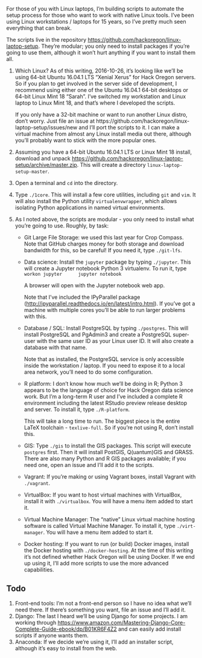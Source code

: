 For those of you with Linux laptops, I'm building scripts to automate the setup process for those who want to work with native Linux tools. I've been using Linux workstations / laptops for 15 years, so I've pretty much seen everything that can break.

The scripts live in the repository <https://github.com/hackoregon/linux-laptop-setup>. They're modular; you only need to install packages if you're going to use them, although it won't hurt anything if you want to install them all.

1. Which Linux? As of this writing, 2016-10-26, it's looking like we'll be using 64-bit Ubuntu 16.04.1 LTS "Xenial Xerus" for Hack Oregon servers. So if you plan to get involved in the server side of development, I recommend using either one of the Ubuntu 16.04.1 64-bit desktops or 64-bit Linux Mint 18 "Sarah". I've switched my workstation and Linux laptop to Linux Mint 18, and that's where I developed the scripts.

    If you only have a 32-bit machine or want to run another Linux distro, don't worry. Just file an issue at https://github.com/hackoregon/linux-laptop-setup/issues/new and I'll port the scripts to it. I can make a virtual machine from almost any Linux install media out there, although you'll probably want to stick with the more popular ones.

2. Assuming you have a 64-bit Ubuntu 16.04.1 LTS or Linux Mint 18 install, download and unpack <https://github.com/hackoregon/linux-laptop-setup/archive/master.zip>. This will create a directory `linux-laptop-setup-master`.

3. Open a terminal and `cd` into the directory.

4. Type `./1core`. This will install a few core utilities, including `git` and `vim`. It will also install the Python utility `virtualenvwrapper`, which allows isolating Python applications in named virtual environments.

5. As I noted above, the scripts are modular - you only need to install what you're going to use. Roughly, by task:
    * Git Large File Storage: we used this last year for Crop Compass. Note that GitHub charges money for both storage and download bandwidth for this, so be careful! If you need it, type `./git-lfs`.
    * Data science: Install the `jupyter` package by typing `./jupyter`. This will create a Jupyter notebook Python 3 virtualenv. To run it, type
        ```
        workon jupyter
        jupyter notebook
        ```

        A browser will open with the Jupyter notebook web app. 

        Note that I've included the IPyParallel package (<http://ipyparallel.readthedocs.io/en/latest/intro.html>). If you've got a machine with multiple cores you'll be able to run larger problems with this.
    * Database / SQL: Install PostgreSQL by typing `./postgres`. This will install PostgreSQL and PgAdmin3 and create a PostgreSQL super-user with the same user ID as your Linux user ID. It will also create a database with that name. 

        Note that as installed, the PostgreSQL service is only accessible inside the workstation / laptop. If you need to expose it to a local area network, you'll need to do some configuration.
    * R platform: I don't know how much we'll be doing in R; Python 3 appears to be the language of choice for Hack Oregon data science work. But I'm a long-term R user and I've included a complete R environment including the latest RStudio preview release desktop and server. To install it, type `./R-platform`.

        This will take a long time to run. The biggest piece is the entire LaTeX toolchain - `texlive-full`. So if you're not using R, don't install this.
    * GIS: Type `./gis` to install the GIS packages. This script will execute `postgres` first. Then it will install PostGIS, Q(uantum)GIS and GRASS. There are also many Python and R GIS packages available; if you need one, open an issue and I'll add it to the scripts.
    * Vagrant: If you're making or using Vagrant boxes, install Vagrant with `./vagrant`.
    * VirtualBox: If you want to host virtual machines with VirtualBox, install it with `./virtualbox`. You will have a menu item added to start it.
    * Virtual Machine Manager: The "native" Linux virtual machine hosting software is called Virtual Machine Manager. To install it, type `./virt-manager`. You will have a menu item added to start it.
    * Docker hosting: If you want to run (or build) Docker images, install the Docker hosting with `./docker-hosting`. At the time of this writing it's not defined whether Hack Oregon will be using Docker. If we end up using it, I'll add more scripts to use the more advanced capabilities.

## Todo
1. Front-end tools: I'm not a front-end person so I have no idea what we'll need there. If there's something you want, file an issue and I'll add it.
2. Django: The last I heard we'll be using Django for some projects. I am working through <https://www.amazon.com/Mastering-Django-Core-Complete-Guide-ebook/dp/B01KR6F4Z2> and can easily add install scripts if anyone wants them.
3. Anaconda: If we decide we're using it, I'll add an installer script, although it's easy to install from the web.
